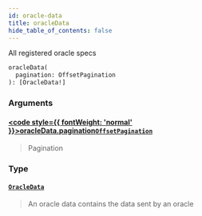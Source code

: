 ```yaml
---
id: oracle-data
title: oracleData
hide_table_of_contents: false
---
```








All registered oracle specs

```graphql
oracleData(
  pagination: OffsetPagination
): [OracleData!]
```


### Arguments

#### [<code style={{ fontWeight: 'normal' }}>oracleData.<b>pagination</b></code>](#)<Bullet />[`OffsetPagination`](/docs/testnet/graphql/inputs/offset-pagination) <Badge class="secondary" text="input"/>
> Pagination
> 

### Type

#### [`OracleData`](/docs/testnet/graphql/objects/oracle-data) <Badge class="secondary" text="object"/>
> An oracle data contains the data sent by an oracle
> 





